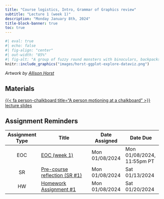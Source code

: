 ```yaml
---
title: "Course logistics, Intro, Grammar of Graphics review"
subtitle: "Lecture 1 (week 1)"
description: "Monday January 8th, 2024"
title-block-banner: true
toc: true
---
```


<!-- Coming soon! -->

```r
#| eval: true 
#| echo: false
#| fig-align: "center"
#| out-width: "85%" 
#| fig-alt: "A group of fuzzy round monsters with binoculars, backpacks and guide books looking up a graphs flying around with wings (like birders, but with exploratory data visualizations). Stylized text reads 'ggplot2: visual data exploration.' Learn more about ggplot2."
knitr::include_graphics("images/horst-ggplot-explore-dataviz.png")
```

:::{.gray-text .center-text}
*Artwork by [Allison Horst](https://allisonhorst.com/)*
:::

## Materials

::: {.center-text}
[{{< fa person-chalkboard title="A person motioning at a chalkboard" >}} lecture slides](slides/lecture1-slides.qmd){.btn role="button"} 
:::

## Assignment Reminders

| Assignment Type | Title                                                 | Date Assigned  | Date Due                   |
|:---------------:|-------------------------------------------------------|----------------|----------------------------|
| EOC             | [EOC (week 1)](https://forms.gle/aPGfCircFN1AZfSe9)   | Mon 01/08/2024 | Mon 01/08/2024, 11:55pm PT |
| SR              | [Pre-course reflection (SR #1)](SR1-precourse.qmd)    | Mon 01/08/2024 | Sat 01/13/2024             |
| HW              | [Homework Assignment #1](HW1.qmd)                     | Mon 01/08/2024 | Sat 01/20/2024             | 
